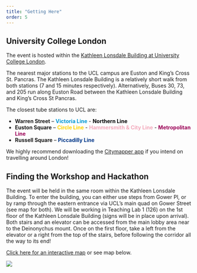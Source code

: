 ```yaml
---
title: "Getting Here"
order: 5
---
```


## University College London

The event is hosted within the [Kathleen Lonsdale Building at University College London](https://goo.gl/maps/CseD7br5SF9xLEQE6).

The nearest major stations to the UCL campus are Euston and King’s Cross St. Pancras. The Kathleen Lonsdale Building is a relatively short walk from both stations (7 and 15 minutes respectively). Alternatively, Buses 30, 73, and 205 run along Euston Road between the Kathleen Lonsdale Building and King’s Cross St Pancras. 

The closest tube stations to UCL are:        

* **Warren Street** – <span style="color:#0098D4">**Victoria Line**</span> - <span style="color:#000000">**Northern Line**</span>
* **Euston Square** – <span style="color:#FFD300">**Circle Line**</span> - <span style="color:#F3A9BB">**Hammersmith & City Line**</span> - <span style="color:#9B0056">**Metropolitan Line**</span>
* **Russell Square** – <span style="color:#003688">**Piccadilly Line**</span> 

We highly recommend downloading the [Citymapper app](https://citymapper.com/?lang=en) if you intend on travelling around London! 

## Finding the Workshop and Hackathon

The event will be held in the same room within the Kathleen Lonsdale Building. To enter the building, you can either use steps from Gower Pl, or by ramp through the eastern entrance via UCL’s main quad on Gower Street (see map for both). We will be working in Teaching Lab 1 (126) on the 1st floor of the Kathleen Lonsdale Building (signs will be in place upon arrival). Both stairs and an elevator can be accessed from the main lobby area near to the Deinonychus mount. Once on the first floor, take a left from the elevator or a right from the top of the stairs, before following the corridor all the way to its end!

[Click here for an interactive map](https://www.ucl.ac.uk/maps) or see map below.

![](images/campus.jpg)
